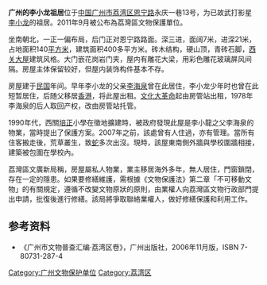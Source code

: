 '''广州的李小龙祖居'''位于[[中华人民共和国|中国]][[广州市|广州市]][[荔湾区|荔湾区]][[恩宁路|恩宁路]]永庆一巷13号，为已故武打影星[[李小龙|李小龙]]的祖居。2011年9月被公布為荔灣區文物保護單位。

坐南朝北，一正一偏布局，后门正对恩宁路路面。深三进，面阔7米，进深21米，占地面积140[[平方米|平方米]]，建筑面积400多平方米。砖木结构，硬山顶，青砖石脚，[[西关大屋|西关大屋]]建筑风格。大门嵌花岗岩门夹，屋内有雕花大梁，用彩色雕花玻璃屏风间隔。房屋主体保留较好，但屋内装饰构件基本不存。

房屋建于[[中華民國|民国]]年间。早年李小龙的父亲[[李海泉|李海泉]]曾在此居住，李小龙少年时也曾在此短暂居住，后随父移居[[香港|香港]]，将此屋出租。[[文化大革命|文化大革命]]起由房管站出租，1978年李海泉的后人取回产权，改由房管站托管。

1990年代，西關[[广州西关培正小学|培正]]小學在徵地擴建時，被政府發現此屋是李小龍之父李海泉的物業，當時提出了保護方案。2007年之前，該處曾有人住過，亦有管理。當所有住客搬走後，荒草叢生，致[[蛇|蛇]]多次出沒。現時，該屋東南側外牆與學校圍牆相接，建築被包圍在學校內。

荔灣區文廣新局稱，房屋屬私人物業，業主移居海外多年，無人居住，門窗鎖閉，存在一定的隱患。如果要修繕維護，需根據《文物保護法》第二章「不可移動文物」的有關規定，遵循不改變文物原狀的原則，由業權人向荔灣區文物行政部門提出申請，批復後進行修繕。該局將爭取聯絡業權人，做好修繕保護和利用工作。

==参考资料==
*《广州市文物普查汇编·荔湾区卷》，广州出版社，2006年11月版，ISBN 7-80731-287-4 

[[Category:广州文物保护单位|Category:广州文物保护单位]]
[[Category:荔湾区|Category:荔湾区]]